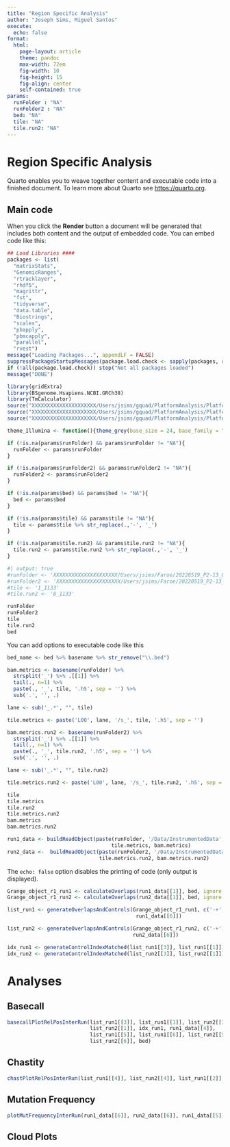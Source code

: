 ```yaml
---
title: "Region Specific Analysis"
author: "Joseph Sims, Miguel Santos"
execute: 
  echo: false
format: 
  html:
    page-layout: article
    theme: pandoc
    max-width: 72em
    fig-width: 10
    fig-height: 15
    fig-align: center
    self-contained: true
params:
  runFolder : "NA"
  runFolder2 : "NA"
  bed: "NA"
  tile: "NA"
  tile.run2: "NA"
---
```

# Region Specific Analysis

Quarto enables you to weave together content and executable code into a finished document. To learn more about Quarto see <https://quarto.org>.

## Main code

When you click the **Render** button a document will be generated that includes both content and the output of embedded code. You can embed code like this:

```r
## Load Libraries ####
packages <- list(
  "matrixStats",
  "GenomicRanges",
  "rtracklayer",
  "rhdf5",
  "magrittr",
  "fst",
  "tidyverse",
  "data.table",
  "Biostrings",
  "scales",
  "pbapply",
  "pbmcapply",
  "parallel",
  "rvest")
message("Loading Packages...", appendLF = FALSE)
suppressPackageStartupMessages(package.load.check <- sapply(packages, require, character.only = TRUE))
if (!all(package.load.check)) stop("Not all packages loaded")
message("DONE")

library(gridExtra)
library(BSgenome.Hsapiens.NCBI.GRCh38)
library(TmCalculator)
source("XXXXXXXXXXXXXXXXXXXXX/Users/jsims/gquad/PlatformAnalysis/PlatformAnalysis/G_Main_functions.R")
source("XXXXXXXXXXXXXXXXXXXXX/Users/jsims/gquad/PlatformAnalysis/PlatformAnalysis/Plotting_functions.R")
source("XXXXXXXXXXXXXXXXXXXXX/Users/jsims/gquad/PlatformAnalysis/PlatformAnalysis/Plotting_functions_InterRun.R")

theme_Illumina <- function(){theme_grey(base_size = 24, base_family = "sans")}

if (!is.na(params$runFolder) && params$runFolder != "NA"){
  runFolder <- params$runFolder
}

if (!is.na(params$runFolder2) && params$runFolder2 != "NA"){
  runFolder2 <- params$runFolder2
}

if (!is.na(params$bed) && params$bed != "NA"){
  bed <- params$bed
}

if (!is.na(params$tile) && params$tile != "NA"){
  tile <- params$tile %>% str_replace(.,'-', '_')
}

if (!is.na(params$tile.run2) && params$tile.run2 != "NA"){
  tile.run2 <- params$tile.run2 %>% str_replace(.,'-', '_')
}
```

```r
#| output: true
#runFolder <- 'XXXXXXXXXXXXXXXXXXXXX/Users/jsims/Faroe/20220519_P2-13_0084_A141KYOLO3'
#runFolder2 <- 'XXXXXXXXXXXXXXXXXXXXX/Users/jsims/Faroe/20220519_P2-13_0084_A141KYOLO3'
#tile <- '1_1133'
#tile.run2 <- '8_1133'

runFolder 
runFolder2 
tile 
tile.run2
bed
```

You can add options to executable code like this

```r


bed_name <- bed %>% basename %>% str_remove("\\.bed")
```

```r
bam.metrics <- basename(runFolder) %>%
  strsplit('_') %>% .[[1]] %>%
  tail(., n=1) %>% 
  paste(., '_', tile, '.h5', sep = '') %>%
  sub('.', '', .)
```

```r
lane <- sub('_.*', "", tile)
```

```r
tile.metrics <- paste('L00', lane, '/s_', tile, '.h5', sep = '')
```

```r
bam.metrics.run2 <- basename(runFolder2) %>%
  strsplit('_') %>% .[[1]] %>%
  tail(., n=1) %>% 
  paste(., '_', tile.run2, '.h5', sep = '') %>%
  sub('.', '', .)
```

```r
lane <- sub('_.*', "", tile.run2)
```

```r
tile.metrics.run2 <- paste('L00', lane, '/s_', tile.run2, '.h5', sep = '')
```

```r
tile
tile.metrics
tile.run2
tile.metrics.run2
bam.metrics
bam.metrics.run2
```

```r

run1_data <- buildReadObject(paste(runFolder, '/Data/InstrumentedData', sep = ''), 
                                  tile.metrics, bam.metrics)
run2_data <-  buildReadObject(paste(runFolder2, '/Data/InstrumentedData', sep = ''), 
                              tile.metrics.run2, bam.metrics.run2)
```

The `echo: false` option disables the printing of code (only output is displayed).

```r
Grange_object_r1_run1 <- calculateOverlaps(run1_data[[1]], bed, ignore.strand = TRUE,  pad = T, correct = 0)
Grange_object_r1_run2 <- calculateOverlaps(run2_data[[1]], bed, ignore.strand = TRUE,  pad = T, correct = 0)
```

```r
list_run1 <- generateOverlapsAndControls(Grange_object_r1_run1, c('-+', '+-'), 0, run1_data[[4]], 3,  run1_data[[3]], run1_data[[5]],
                                          run1_data[[6]])

list_run2 <- generateOverlapsAndControls(Grange_object_r1_run2, c('-+', '+-'), 0, run2_data[[4]], 3,  run2_data[[3]], run2_data[[5]],
                                         run2_data[[6]])
```

```r
idx_run1 <- generateControlIndexMatched(list_run1[[3]], list_run1[[1]])
idx_run2 <- generateControlIndexMatched(list_run2[[3]], list_run2[[1]])
```

# Analyses

::: panel-tabset
## Basecall

```r
basecallPlotRelPosInterRun(list_run1[[3]], list_run1[[1]], list_run2[[3]],
                           list_run2[[1]], idx_run1, run1_data[[4]],
                           list_run1[[5]], list_run1[[6]], list_run2[[5]],
                           list_run2[[6]], bed)
```

## Chastity

```r
chastPlotRelPosInterRun(list_run1[[4]], list_run2[[4]], list_run1[[2]], list_run2[[2]], run1_data[[4]], run2_data[[4]], bed_name)


```

## Mutation Frequency

```r
plotMutFrequencyInterRun(run1_data[[6]], run2_data[[6]], run1_data[[5]], run2_data[[5]], Grange_object_r1_run1, Grange_object_r1_run2, c('+-', '-+'), 0, run1_data[[4]], run2_data[[4]],  bed_name)

```

## Cloud Plots

```r

```

```r

```

```r

```
:::

```r

```
